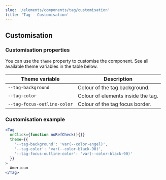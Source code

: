 ```yaml
---
slug: '/elements/components/tag/customisation'
title: 'Tag - Customisation'
---
```



## Customisation

### Customisation properties
You can use the `theme` property to customise the component. See all available theme variables in the table below.

| Theme variable                        | Description                                 |
| ------------------------------------- | ------------------------------------------- |
| `--tag-background`                    | Colour of the tag background.               |
| `--tag-color`                         | Colour of elements inside the tag.          |
| `--tag-focus-outline-color`           | Colour of the tag focus border.             |

### Customisation example
<Playground>


```jsx
<Tag
  onClick={function noRefCheck(){}}
  theme={{
    '--tag-background': 'var(--color-engel)',
    '--tag-color': 'var(--color-black-90)',
    '--tag-focus-outline-color': 'var(--color-black-90)'
  }}
>
  Americum
</Tag>
```


</Playground>

